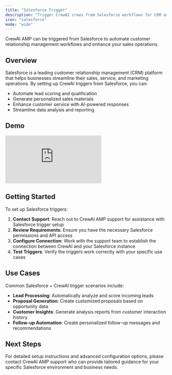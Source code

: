 ```yaml
---
title: "Salesforce Trigger"
description: "Trigger CrewAI crews from Salesforce workflows for CRM automation"
icon: "salesforce"
mode: "wide"
---
```


CrewAI AMP can be triggered from Salesforce to automate customer relationship management workflows and enhance your sales operations.

## Overview

Salesforce is a leading customer relationship management (CRM) platform that helps businesses streamline their sales, service, and marketing operations. By setting up CrewAI triggers from Salesforce, you can:

- Automate lead scoring and qualification
- Generate personalized sales materials
- Enhance customer service with AI-powered responses
- Streamline data analysis and reporting

## Demo

<iframe
  className="w-full aspect-video rounded-xl"
  src="https://www.youtube.com/embed/oJunVqjjfu4"
  title="CrewAI + Salesforce trigger demo"
  frameBorder="0"
  allow="accelerometer; autoplay; clipboard-write; encrypted-media; gyroscope; picture-in-picture"
  allowFullScreen
></iframe>

## Getting Started

To set up Salesforce triggers:

1. **Contact Support**: Reach out to CrewAI AMP support for assistance with Salesforce trigger setup
2. **Review Requirements**: Ensure you have the necessary Salesforce permissions and API access
3. **Configure Connection**: Work with the support team to establish the connection between CrewAI and your Salesforce instance
4. **Test Triggers**: Verify the triggers work correctly with your specific use cases

## Use Cases

Common Salesforce + CrewAI trigger scenarios include:

- **Lead Processing**: Automatically analyze and score incoming leads
- **Proposal Generation**: Create customized proposals based on opportunity data
- **Customer Insights**: Generate analysis reports from customer interaction history
- **Follow-up Automation**: Create personalized follow-up messages and recommendations

## Next Steps

For detailed setup instructions and advanced configuration options, please contact CrewAI AMP support who can provide tailored guidance for your specific Salesforce environment and business needs. 

